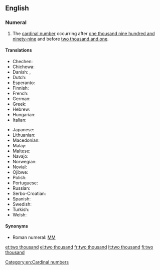 ==English==

===Numeral===
{{head|en|numeral}}

# The [[cardinal number]] occurring after [[one thousand nine hundred and ninety-nine]] and before [[two thousand and one]].

====Translations====
{{trans-top|cardinal number}}
* Chechen: {{tø|ce|ши эзар|tr=ši ezar}}
* Chichewa: {{tø|ny|zikwi ziwiri}}
* Danish: {{t-|da|to tusind|n}}, {{t-|da|to tusinde|n}}
* Dutch: {{t-|nl|tweeduizend|f}}
* Esperanto: {{t-|eo|du mil}}
* Finnish: {{t+|fi|kaksituhatta}}
* French: {{t-|fr|deux mille}}
* German: {{t-|de|zweitausend|f}}
* Greek: {{t+|el|δύο χιλιάδες}}
* Hebrew: {{t-|he|אלפיים|tr=alpayim|sc=Hebr}}
* Hungarian: {{t+|hu|kétezer}}
* Italian: {{t+|it|duemila}}
{{trans-mid}}
* Japanese: {{t-|ja|二千|tr=nisen}}
* Lithuanian: {{t-|lt|du tūkstančiai}}
* Macedonian: {{t-|mk|две илјади|tr=dve íljadi}}
* Malay: {{t-|ms|dua ribu}}
* Maltese: {{t-|mt|elfejn}}
* Navajo: {{tø|nv|naakidi mííl}}
* Norwegian: {{t-|no|to tusen}}
* Novial: {{tø|nov|dumil}}
* Ojibwe: {{tø|oj|niinzhosagoons}}
* Polish: {{t|pl|dwa tysiące}}
* Portuguese: {{t-|pt|dois mil}}
* Russian: {{t+|ru|две тысячи|f|tr=dve týsjači}}
* Serbo-Croatian: {{t-|sh|dvije hiljad|f|sc=Latn}}
* Spanish: {{t-|es|dos mil|m}}
* Swedish: {{t-|sv|två tusen}}
* Turkish: {{t-|tr|iki bin}}
* Welsh: {{t-|cy|dwy fil}}
{{trans-bottom}}

====Synonyms====
* Roman numeral: [[MM]]

[[Category:en:Cardinal numbers]]

[[et:two thousand]]
[[el:two thousand]]
[[fr:two thousand]]
[[lt:two thousand]]
[[fi:two thousand]]